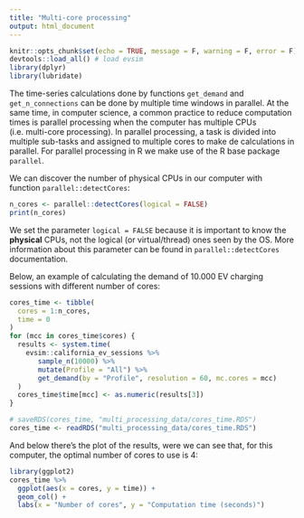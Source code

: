 ```yaml
---
title: "Multi-core processing"
output: html_document
---
```


```r
knitr::opts_chunk$set(echo = TRUE, message = F, warning = F, error = F)
devtools::load_all() # load evsim
library(dplyr)
library(lubridate)
```

The time-series calculations done by functions `get_demand` and `get_n_connections` can be done by multiple time windows in parallel. At the same time, in computer science, a common practice to reduce computation times is parallel processing when the computer has multiple CPUs (i.e. multi-core processing). In parallel processing, a task is divided into multiple sub-tasks and assigned to multiple cores to make de calculations in parallel. For parallel processing in R we make use of the R base package `parallel`.

We can discover the number of physical CPUs in our computer with function `parallel::detectCores`:
```r
n_cores <- parallel::detectCores(logical = FALSE)
print(n_cores)
```

We set the parameter `logical = FALSE` because it is important to know the **physical** CPUs, not the logical (or virtual/thread) ones seen by the OS. More information about this parameter can be found in `parallel::detectCores` documentation.

Below, an example of calculating the demand of 10.000 EV charging sessions with different number of cores:

```r
cores_time <- tibble(
  cores = 1:n_cores,
  time = 0
)
for (mcc in cores_time$cores) {
  results <- system.time(
    evsim::california_ev_sessions %>%
       sample_n(10000) %>%
       mutate(Profile = "All") %>%
       get_demand(by = "Profile", resolution = 60, mc.cores = mcc)
  )
  cores_time$time[mcc] <- as.numeric(results[3])
}
```

```r
# saveRDS(cores_time, "multi_processing_data/cores_time.RDS")
cores_time <- readRDS("multi_processing_data/cores_time.RDS")
```


And below there's the plot of the results, were we can see that, for this computer, the optimal number of cores to use is 4:
```r
library(ggplot2)
cores_time %>%
  ggplot(aes(x = cores, y = time)) +
  geom_col() + 
  labs(x = "Number of cores", y = "Computation time (seconds)")
```

